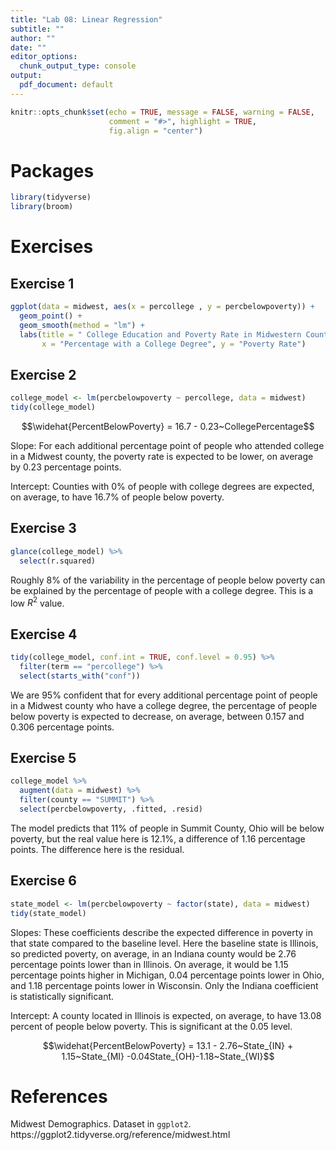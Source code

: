 ```yaml
---
title: "Lab 08: Linear Regression"
subtitle: ""
author: ""
date: ""
editor_options: 
  chunk_output_type: console
output:
  pdf_document: default
---
```


```r
knitr::opts_chunk$set(echo = TRUE, message = FALSE, warning = FALSE,
                      comment = "#>", highlight = TRUE,
                      fig.align = "center")
```

# Packages

```r
library(tidyverse)
library(broom)
```

# Exercises

## Exercise 1 

```r
ggplot(data = midwest, aes(x = percollege , y = percbelowpoverty)) + 
  geom_point() +
  geom_smooth(method = "lm") +
  labs(title = " College Education and Poverty Rate in Midwestern Counties",
       x = "Percentage with a College Degree", y = "Poverty Rate")
```

## Exercise 2

```r
college_model <- lm(percbelowpoverty ~ percollege, data = midwest)
tidy(college_model)
```

$$\widehat{PercentBelowPoverty} = 16.7 - 0.23~CollegePercentage$$

Slope: For each additional percentage point of people who attended college in a
Midwest county, the poverty rate is expected to be lower, on average by 0.23
percentage points. 

Intercept: Counties with 0% of people with college degrees are expected, on 
average, to have 16.7% of people below poverty.

## Exercise 3

```r
glance(college_model) %>% 
  select(r.squared)
```

Roughly 8% of the variability in the percentage of people below poverty can be
explained by the percentage of people with a college degree. This is a low $R^2$
value.

## Exercise 4

```r
tidy(college_model, conf.int = TRUE, conf.level = 0.95) %>%
  filter(term == "percollege") %>% 
  select(starts_with("conf"))
```

We are 95% confident that for every additional percentage point of people in a
Midwest county who have a college degree, the percentage of people below poverty
is expected to decrease, on average, between 0.157 and 0.306 percentage points.

## Exercise 5

```r
college_model %>%
  augment(data = midwest) %>%
  filter(county == "SUMMIT") %>%
  select(percbelowpoverty, .fitted, .resid)
```

The model predicts that 11% of people in Summit County, Ohio will be below 
poverty, but the real value here is 12.1%, a difference of 1.16 percentage 
points. The difference here is the residual.

## Exercise 6

```r
state_model <- lm(percbelowpoverty ~ factor(state), data = midwest)
tidy(state_model)
```

Slopes: These coefficients describe the expected difference in poverty in that 
state compared to the baseline level. Here the baseline state is Illinois, so
predicted poverty, on average, in an Indiana county would be 2.76 percentage 
points lower than in Illinois. On average, it would be 1.15 percentage points
higher in Michigan, 0.04 percentage points lower in Ohio, and 1.18 percentage
points lower in Wisconsin. Only the Indiana coefficient is statistically
significant.  

Intercept: A county located in Illinois is expected, on average, to have 13.08
percent of people below poverty. This is significant at the 0.05 level.

$$\widehat{PercentBelowPoverty} = 13.1 - 2.76~State_{IN} + 1.15~State_{MI} -0.04State_{OH}-1.18~State_{WI}$$

# References

Midwest Demographics. Dataset in `ggplot2`. https://ggplot2.tidyverse.org/reference/midwest.html
